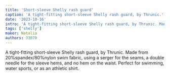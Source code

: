 ```yaml
---
title: 'Short-sleeve Shelly rash guard'
caption: 'A tight-fitting short-sleeve Shelly rash guard, by Thrunic.'
date: '2023-10-16'
intro: 'A tight-fitting short-sleeve Shelly rash guard, by Thrunic. Made from 20%spandex/80%nylon swim fabric, using a serger for the seams, a double needle for the sleeve hems, and no hem on the waist. Perfect for swimming, water sports, or as an athletic shirt.'
tags: ['shelly']
maker: Natalia
authors: 33070
---
```


<!-- truncate -->

A tight-fitting short-sleeve Shelly rash guard, by Thrunic. Made from 20%spandex/80%nylon swim fabric, using a serger for the seams, a double needle for the sleeve hems, and no hem on the waist. Perfect for swimming, water sports, or as an athletic shirt.
